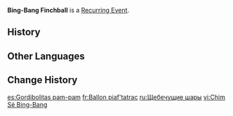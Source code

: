 {{Terminology Infobox
|type  = Recurring Events
}}
'''Bing-Bang Finchball''' is a [[Recurring Event]].

==History==
{{Event History Table}}

==Other Languages==
{{Other Languages
|en      = Bing-Bang Finchball
|zhs     = 哐哐当当雀雀球
|zhs_rm  = 
|zht     = 哐哐噹噹雀雀球
|zht_rm  = 
|zh_tl   = 
|ja      = カラコロ！チュンボール
|ja_rm   = Karakoro! Chun Booru
|ja_tl   = 
|ko      = 우당탕탕 짹짹볼
|ko_rm   = 
|ko_tl   = 
|es      = Gordibolitas pam-pam
|es_tl   = Chubby Little Pam-Pam Balls
|fr      = Ballon piaf'tatrac
|fr_tl   = Bird-Bang Balloon
|ru      = Щебечущие шары
|ru_tl   = Chirping Balls
|th      = ลูกนกกระจอกจิ๊บจิ๊บ
|th_rm   = 
|th_tl   = 
|vi      = Chim Sẻ Bing-Bang
|vi_tl   = 
|de      = Bing-Bang-Zwitscherball
|de_tl   = Bing-Bang Chirping Ball
|id      = Bola Finch Ding&nbsp;Dong
|id_tl   = Ding Dong Finch Ball
|pt      = Bola de Passarinho Cling-clang
|pt_tl   = 
|tr      = Bam Güm Serçe Topu
|tr_tl   = 
|it      = Tordobiglia Pam Pam
|it_tl   = 
}}

==Change History==
{{Change History|3.8}}

[[es:Gordibolitas pam-pam]]
[[fr:Ballon piaf'tatrac]]
[[ru:Щебечущие шары]]
[[vi:Chim Sẻ Bing-Bang]]
